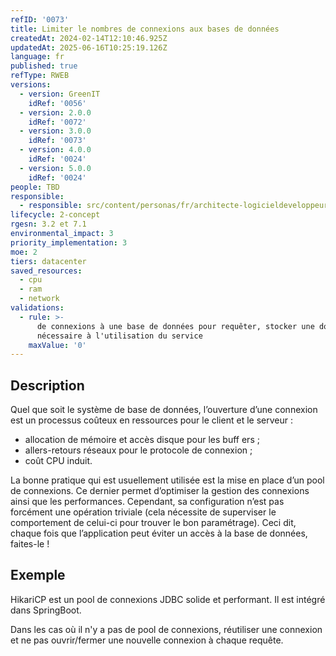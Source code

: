 ```yaml
---
refID: '0073'
title: Limiter le nombres de connexions aux bases de données
createdAt: 2024-02-14T12:10:46.925Z
updatedAt: 2025-06-16T10:25:19.126Z
language: fr
published: true
refType: RWEB
versions:
  - version: GreenIT
    idRef: '0056'
  - version: 2.0.0
    idRef: '0072'
  - version: 3.0.0
    idRef: '0073'
  - version: 4.0.0
    idRef: '0024'
  - version: 5.0.0
    idRef: '0024'
people: TBD
responsible:
  - responsible: src/content/personas/fr/architecte-logicieldeveloppeur.mdx
lifecycle: 2-concept
rgesn: 3.2 et 7.1
environmental_impact: 3
priority_implementation: 3
moe: 2
tiers: datacenter
saved_resources:
  - cpu
  - ram
  - network
validations:
  - rule: >-
      de connexions à une base de données pour requêter, stocker une donnée non
      nécessaire à l'utilisation du service
    maxValue: '0'
---
```


## Description

Quel que soit le système de base de données, l’ouverture d’une connexion est un processus coûteux en ressources pour le client et le serveur :

* allocation de mémoire et accès disque pour les buff ers ;
* allers-retours réseaux pour le protocole de connexion ;
* coût CPU induit.

La bonne pratique qui est usuellement utilisée est la mise en place d’un pool de connexions. Ce dernier permet d’optimiser la gestion des connexions ainsi que les performances. Cependant, sa configuration n’est pas forcément une opération triviale (cela nécessite de superviser le comportement de celui-ci pour trouver le bon paramétrage). Ceci dit, chaque fois que l’application peut éviter un accès à la base de données, faites-le !

## Exemple

HikariCP est un pool de connexions JDBC solide et performant. Il est intégré dans SpringBoot.

Dans les cas où il n'y a pas de pool de connexions, réutiliser une connexion et ne pas ouvrir/fermer une nouvelle connexion à chaque requête.
